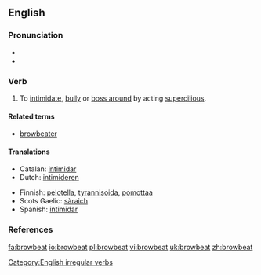 ==English==

===Pronunciation===
*{{IPA|/'brɑʊbiːt/}}
*{{audio|en-us-browbeat.ogg|Audio (US)}}

===Verb===
{{en-verb|browbeats|browbeating|browbeat|browbeaten}}

# {{transitive}} To [[intimidate]], [[bully]] or [[boss around]] by acting [[supercilious]].

====Related terms====
*[[browbeater]]

====Translations====
{{top}}
*Catalan: [[intimidar]]
*Dutch: [[intimideren]]
{{mid}}
*Finnish: [[pelotella]], [[tyrannisoida]], [[pomottaa]]
*Scots Gaelic: [[sàraich]]
*Spanish: [[intimidar]]
{{bottom}}

===References===
{{R:Century 1911}}
{{R:Webster 1913}}

[[Category:English irregular verbs]]

[[fa:browbeat]]
[[io:browbeat]]
[[pl:browbeat]]
[[vi:browbeat]]
[[uk:browbeat]]
[[zh:browbeat]]